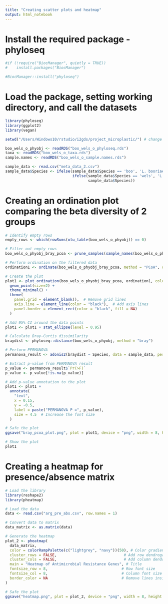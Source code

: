 ```yaml
---
title: "Creating scatter plots and heatmap"
output: html_notebook
---
```


# Install the required package - phyloseq
```r
#if (!require("BiocManager", quietly = TRUE))
#    install.packages("BiocManager")

#BiocManager::install("phyloseq")
```
# Load the package, setting working directory, and call the datasets
```r
library(phyloseq)
library(ggplot2)
library(vegan)

setwd("/Users/Windows10/rstudio/i2gds/project_microplastic/") # change this to your working directory - the place where all your files are located

boo_wels_o_phyobj <- readRDS("boo_wels_o_phyloseq.rds")
taxa <- readRDS("boo_wels_o_taxa.rds")
sample.names <- readRDS("boo_wels_o_sample.names.rds")

sample_data <- read.csv("meta_data_2.csv")
sample_data$Species <- ifelse(sample_data$Species == 'boo', 'L. booriae', 
                              ifelse(sample_data$Species == 'wels', 'L. welshimeri', 
                                     sample_data$Species))
```

# Creating an ordination plot comparing the beta diversity of 2 groups
```r
# Identify empty rows
empty_rows <- which(rowSums(otu_table(boo_wels_o_phyobj)) == 0)

# Filter out empty rows
boo_wels_o_phyobj_bray_pcoa <- prune_samples(sample_names(boo_wels_o_phyobj)[-empty_rows], boo_wels_o_phyobj)

# Perform ordination on the filtered data
ordination1 <- ordinate(boo_wels_o_phyobj_bray_pcoa, method = "PCoA", distance = "bray")

# Create the plot
plot1 <- plot_ordination(boo_wels_o_phyobj_bray_pcoa, ordination1, color="Species", title="Bray PCoA") +
  geom_point(size=2) +
  theme_minimal() +
  theme(
    panel.grid = element_blank(),  # Remove grid lines
    axis.line = element_line(color = "black"),  # Add axis lines
    panel.border = element_rect(color = "black", fill = NA)
  )

# Add 95% CI around the data points
plot1 <- plot1 + stat_ellipse(level = 0.95)

# Calculate Bray-Curtis dissimilarity
braydist <- phyloseq::distance(boo_wels_o_phyobj, method = "bray")

# Perform PERMANOVA
permanova_result <- adonis2(braydist ~ Species, data = sample_data, permutations = 999)

# Extract p-value from PERMANOVA result
p_value <- permanova_result$`Pr(>F)`
p_value <- p_value[!is.na(p_value)]

# Add p-value annotation to the plot
plot1 <- plot1 +
  annotate(
    "text",
    x = 0.15,
    y = -0.5,
    label = paste("PERMANOVA P =", p_value),
    size = 4.5  # Increase the font size
  )

# Safe the plot
ggsave("bray_pcoa_plot.png", plot = plot1, device = "png", width = 8, height = 6)

# Show the plot
plot1
```

# Creating a heatmap for presence/absence matrix
```r
# Load the library
library(reshape2)
library(pheatmap)

# Load the data
data <- read.csv("arg_pre_abs.csv", row.names = 1)

# Convert data to matrix
data_matrix <- as.matrix(data)

# Generate the heatmap
plot_2 <- pheatmap(
  data_matrix,
  color = colorRampPalette(c("lightgrey", "navy"))(50), # Color gradient
  cluster_rows = FALSE,                              # Add row dendrogram
  cluster_cols = FALSE,                              # Add column dendrogram
  main = "Heatmap of Antimicrobial Resistance Genes", # Title
  fontsize_row = 8,                                 # Row font size
  fontsize_col = 8,                                 # Column font size
  border_color = NA                                 # Remove lines inside the heatmap
)

# Safe the plot
ggsave("heatmap.png", plot = plot_2, device = "png", width = 8, height = 6)
```
